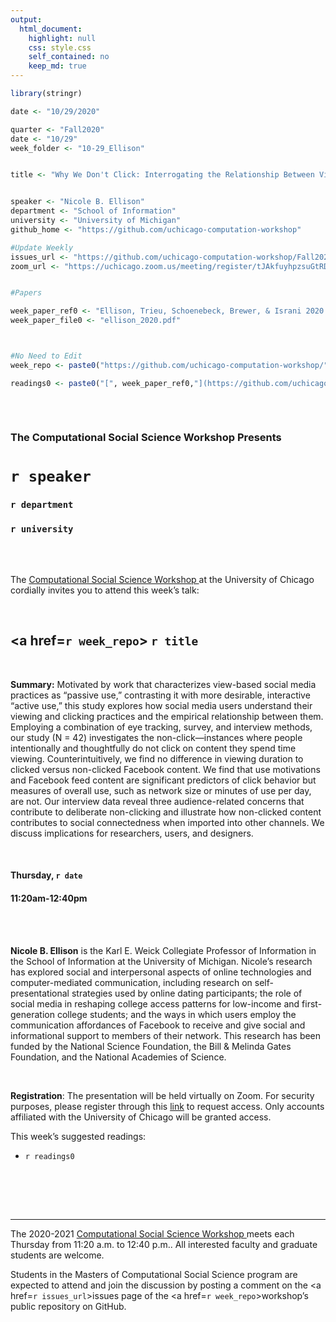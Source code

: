 ```yaml
---
output:
  html_document:
    highlight: null
    css: style.css
    self_contained: no
    keep_md: true
---
```


```r
library(stringr)

date <- "10/29/2020"

quarter <- "Fall2020"
date <- "10/29"
week_folder <- "10-29_Ellison"


title <- "Why We Don't Click: Interrogating the Relationship Between Viewing and Clicking in Social Media Contexts by Exploring the 'Non-Click'"


speaker <- "Nicole B. Ellison"
department <- "School of Information"
university <- "University of Michigan"
github_home <- "https://github.com/uchicago-computation-workshop"

#Update Weekly
issues_url <- "https://github.com/uchicago-computation-workshop/Fall2020/issues/6"
zoom_url <- "https://uchicago.zoom.us/meeting/register/tJAkfuyhpzsuGtRDQfQs868j_o2tO2vBOKuk"


#Papers

week_paper_ref0 <- "Ellison, Trieu, Schoenebeck, Brewer, & Israni 2020. 'Why We Don't Click: Interrogating the Relationship Between Viewing and Clicking in Social Media Contexts by Exploring the 'Non-Click''"
week_paper_file0 <- "ellison_2020.pdf"



#No Need to Edit
week_repo <- paste0("https://github.com/uchicago-computation-workshop/",quarter,"/tree/master/",week_folder)

readings0 <- paste0("[", week_paper_ref0,"](https://github.com/uchicago-computation-workshop/",quarter,"/blob/master/", week_folder,"/",week_paper_file0,")")



```



<br>

<h3 class=pfblock-header> The Computational Social Science Workshop Presents </h3>

<h1 class=pfblock-header3> `r speaker`</h1>
<h3 class=pfblock-header3> `r department` </h3>
<h3 class=pfblock-header3> `r university` </h3>

<br><br>



<p class=pfblock-header3>The <a href="https://macss.uchicago.edu/content/computation-workshop"> Computational Social Science Workshop </a> at the University of Chicago cordially invites you to attend this week's talk:</p>



<br>

<div class=pfblock-header3>
<h2 class=pfblock-header>
  <a href=`r week_repo`> `r title` </a>
</h2>

<br>
</div>



<p class=footertext2>

**Summary:** Motivated by work that characterizes view-based social media practices as “passive use,” contrasting it with more desirable, interactive “active use,” this study explores how social media users understand their viewing and clicking practices and the empirical relationship between them. Employing a combination of eye tracking, survey, and interview methods, our study (N = 42) investigates the non-click—instances where people intentionally and thoughtfully do not click on content they spend time viewing. Counterintuitively, we find no difference in viewing duration to clicked versus non-clicked Facebook content. We find that use motivations and Facebook feed content are significant predictors of click behavior but measures of overall use, such as network size or minutes of use per day, are not. Our interview data reveal three audience-related concerns that contribute to deliberate non-clicking and illustrate how non-clicked content contributes to social connectedness when imported into other channels. We discuss implications for researchers, users, and designers.

</p>

<br>

<h4 class=pfblock-header3> Thursday, `r date` </h4>
<h4 class=pfblock-header3> 11:20am-12:40pm </h4>

<br><br>

<p class=footertext2>

**Nicole B. Ellison** is the Karl E. Weick Collegiate Professor of Information in the School of Information at the University of Michigan.  Nicole's research has explored social and interpersonal aspects of online technologies and computer-mediated communication, including research on self-presentational strategies used by online dating participants; the role of social media in reshaping college access patterns for low-income and first-generation college students; and the ways in which users employ the communication affordances of Facebook to receive and give social and informational support to members of their network. This research has been funded by the National Science Foundation, the Bill & Melinda Gates Foundation, and the National Academies of Science. 
</p>

<br>

<p class=footertext2>

**Registration**: The presentation will be held virtually on Zoom. For security purposes, please register through this [link](`r zoom_url`) to request access. Only accounts affiliated with the University of Chicago will be granted access.
</p>

This week's suggested readings:

- `r readings0`


<br>

<br><br>

---

<p class=footertext> The 2020-2021 <a href="https://macss.uchicago.edu/content/computation-workshop"> Computational Social Science Workshop </a> meets each Thursday from 11:20 a.m. to 12:40 p.m.. All interested faculty and graduate students are welcome.</p>



<p class=footertext>Students in the Masters of Computational Social Science program are expected to attend and join the discussion by posting a comment on the <a href=`r issues_url`>issues page</a> of the <a href=`r week_repo`>workshop's public repository on GitHub.</a></p>